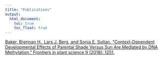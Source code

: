 ```yaml
---
title: "Publications"
output:
  html_document:
    toc: true
    toc_float: true
---
```


[Baker, Brennan H., Lars J. Berg, and Sonia E. Sultan. "Context-Dependent Developmental Effects of Parental Shade Versus Sun Are Mediated by DNA Methylation." Frontiers in plant science 9 (2018): 1251.](https://www.frontiersin.org/articles/10.3389/fpls.2018.01251/full)